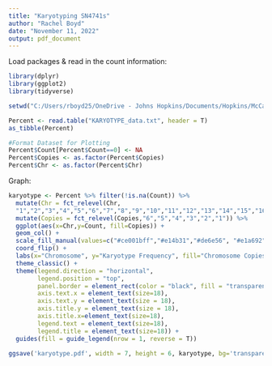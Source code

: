 ---
title: "Karyotyping SN4741s"
author: "Rachel Boyd"
date: "November 11, 2022"
output: pdf_document
---

Load packages & read in the count information:
```{r}
library(dplyr)
library(ggplot2)
library(tidyverse)

setwd("C:/Users/rboyd25/OneDrive - Johns Hopkins/Documents/Hopkins/McCallion/Papers/SN4741/Karyotyping")

Percent <- read.table("KARYOTYPE_data.txt", header = T)
as_tibble(Percent)

#Format Dataset for Plotting
Percent$Count[Percent$Count==0] <- NA
Percent$Copies <- as.factor(Percent$Copies)
Percent$Chr <- as.factor(Percent$Chr)
```

Graph:
```{r}
karyotype <- Percent %>% filter(!is.na(Count)) %>% 
  mutate(Chr = fct_relevel(Chr,
  "1","2","3","4","5","6","7","8","9","10","11","12","13","14","15","16","17","18","19","X")) %>% 
  mutate(Copies = fct_relevel(Copies,"6","5","4","3","2","1")) %>%
  ggplot(aes(x=Chr,y=Count, fill=Copies)) +
  geom_col() + 
  scale_fill_manual(values=c("#ce001bff","#e14b31","#de6e56", "#e1a692","#e2e2e2", "#2c9799ff")) +
  coord_flip() + 
  labs(x="Chromosome", y="Karyotype Frequency", fill="Chromosome Copies")+
  theme_classic() +
  theme(legend.direction = "horizontal",
        legend.position = "top",
        panel.border = element_rect(color = "black", fill = "transparent",size=2),
        axis.text.x = element_text(size=18),
        axis.text.y = element_text(size = 18),
        axis.title.y = element_text(size = 18),
        axis.title.x=element_text(size=18),
        legend.text = element_text(size=18),
        legend.title = element_text(size=18)) +
  guides(fill = guide_legend(nrow = 1, reverse = T))

ggsave('karyotype.pdf', width = 7, height = 6, karyotype, bg='transparent')
```




